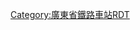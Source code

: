 {{BS-map
| title = 深圳东站站线布置图
|top=来源<ref>{{cite web|title=新建赣州至深圳客运专线环境影响报告书|url=https://www.mee.gov.cn/ywgz/hjyxpj/jsxmhjyxpj/xmslqk/201608/W020190705594272283614.pdf|publisher=[[中铁第四勘察设计院集团]]有限公司|year=2016|access-date=2021-05-11|archive-date=2021-05-11|archive-url=https://web.archive.org/web/20210511175956/https://www.mee.gov.cn/ywgz/hjyxpj/jsxmhjyxpj/xmslqk/201608/W020190705594272283614.pdf|dead-url=no}}</ref>{{rp|45}}
| map = 
\\\CONTg\CONTg\CONTg\CONTg\\\\~~ ~~ ~~ ~~[[广深铁路]]往[[广州站|广州]]
\\\STRf\STRg!~num2r\STRf!~num1r\STRg\\\\~~ ~~ ~~Ⅱ/Ⅰ线~~[[广深动车组列车|动车组]]专用
\\\STR!~num3r\STR\STR\STR!~num4r\\\\~~ ~~ ~~Ⅲ/Ⅳ线~~普速列车
\\\ABZg2\STR+c3\STR+c2\ABZg3\STRc2\CONT3\\
\\\STR+c1\ABZg+4\ABZg+1\STR+c4\STR+1\STRc4\\
\ENDEa\ENDEa\STR\ABZg2\ABZg3\STR\ABZg2\STRc3\\
\STR\STR\STR\ABZg+1\ABZg+4\STR+c2\ABZg3!~STRc1\STR+4\\
\STR2\STR+c3\STR+c2\ABZg3\ABZg2\ABZg+1!~STRc3\STR+c4\ENDEe\\
\STRc1\ABZg+4\ABZg+1\STR+c4\STR+c1\ABZg+4\STR\\\
\\STR+c2\ABZg3\STR\STR\ABZg2\STR+c3\\\
\\ABZg+1\STR+c4\STR\STR\STR+c1\ABZg+4\\\
\STRc2\ABZg3\STR\STR\STR\STR\ABZg2\STRc3\\
\STR+1\STR+c4\STR\STR\STR\STR\STR+c1\STR+4\\
STRc2\ABZg3\ABZg2\ABZg3\STR\STR\STR\STR\ABZg2\STRc3\
STR+1\STR+c4\ABZg+1\ABZg+4\STR\STR\STR\STR\STR+c1\ABZ4+2f\STRc3
STR+BSr\STR+BSl\STR+BSr\STR\STR\STR\STR\STR+BSl\STR+BSr\STR+c1\STR+4
STR+BSr\STR+BSl\STR+BSr\STR\STR\STR\STR\STR+BSl\STR+BSr\STR\STR+BSl
STR+BSr\STR+BSl\STR+BSr\STR\STR\STR\STR\STR+BSl\STR+BSr\STR\STR+BSl!~num1l~~ ~~ ~~1站台
STR+BSr\STR+BSl\STR+BSr\STR\STR\STR\STR\STR+BSl\STR+BSr!~num2r\STR\STR+BSl~~ ~~ ~~2站台
STR+BSr\STR+BSl\STR+BSr\STR\STR\STR\STR\STR+BSl!~num3l\STR+BSr\STR\STR+BSl~~ ~~ ~~3站台
STR+BSr\STR+BSl\STR+BSr!~num4r\STR\STR\STR\STR\STR+BSl\STR+BSr\STR\STR+BSl~~ ~~ ~~4站台
STR+BSr\STR+BSl!~num5l\STR+BSr\STR\STR\STR\STR\STR+BSl\STR+BSr\STR\STR+BSl~~ ~~ ~~5站台
STR+BSr!~num6r\STR+BSl\STR+BSr\STR\STR\STR\STR\STR+BSl\STR+BSr\STR\STR+BSl~~ ~~ ~~6站台
STR+BSr\STR+BSl\STR+BSr\STR\STR\STR\STR\STR+BSl\STR+BSr\STR+c2\STR3
ABZg2\ABZg3\STR\STR\STR\STR\STR\STR\ABZg2\KRZ3+1!~STR3!~STR+1\STRc4
ABZg+1\ABZg+4\STR\STR\STR\STR\STR\STR\ABZg+1\ABZg+4\
STR2\STR2+c3\STR2+c3\STR+c3\STR\STR\STR\STR+c2\STR3+c2\STR3\
STRc1\STR2+4+c1\STR2+4+c13\ABZg+4!~STRc3\STR\STR\STR+c2\ABZ3+1g!~STRc2\STR3+1+c4\STRc4\
\STRc1\ENDE4!~STRc1\ABZg+4\STR\STR\ABZg+1\ENDE1!~STRc4\STRc4\\
\\\ABZg2\STR+c3\STR+c2\ABZg3\\\\
\\\STR+c1\ABZg+4\ABZg+1\STR+c4\\\\
\\\STR\ABZg2\ABZg3\STR\\\\
\\\STR\ABZg+1\ABZg+4\STR\\\\
\\\STR+c2\ABZg3\ABZg2\STR+c3\\\\
\\\ABZg+1\STR+c4\STR+c1\ABZg+4\\\\
\\\STR\STR!~num2r\STR!~num1r\STR\\\\~~ ~~ ~~Ⅱ/Ⅰ线~~[[广深动车组列车|动车组]]专用
\\\STRf!~num3r\STRg\STRf\STRg!~num4r\\\\~~ ~~ ~~Ⅲ/Ⅳ线~~普速列车
\\\CONTf\CONTf\CONTf\CONTf\\\\~~ ~~ ~~ ~~[[广深铁路]]往[[深圳站|深圳]]}}
<noinclude>
{{Rdt intro|[[深圳东站]]}}

[[Category:廣東省鐵路車站RDT]]

</noinclude>